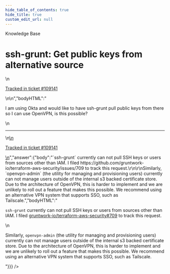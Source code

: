 ```yaml
---
hide_table_of_contents: true
hide_title: true
custom_edit_url: null
---
```



<head>
  <link rel="canonical" href="https://github.com/gruntwork-io/knowledge-base/discussions/536" />
</head>

<CenterLayout>
<span className="searchCategory">Knowledge Base</span>
<h1>ssh-grunt: Get public keys from alternative source</h1>
<GitHub discussion={{"id":"D_kwDOF8slf84AQctL","number":536,"author":{"login":"iangrunt"},"title":"ssh-grunt: Get public keys from alternative source","body":"\nI am using Okta and would like to have ssh-grunt pull public keys from there so I can use OpenVPN, is this possible?\n\n---\n\n<ins datetime=\"2022-08-17T13:49:00Z\">\n  <p><a href=\"https://support.gruntwork.io/hc/requests/109141\">Tracked in ticket #109141</a></p>\n</ins>\n","bodyHTML":"<p dir=\"auto\">I am using Okta and would like to have ssh-grunt pull public keys from there so I can use OpenVPN, is this possible?</p>\n<hr>\n<ins datetime=\"2022-08-17T13:49:00Z\">\n  <p dir=\"auto\"><a href=\"https://support.gruntwork.io/hc/requests/109141\" rel=\"nofollow\">Tracked in ticket #109141</a></p>\n</ins>","answer":{"body":"`ssh-grunt` currently can not pull SSH keys or users from sources other than IAM. I filed https://github.com/gruntwork-io/terraform-aws-security/issues/709 to track this request.\r\n\r\nSimilarly, `openvpn-admin` (the utility for managing and provisioning users) currently can not manage users outside of the internal s3 backed certificate store. Due to the architecture of OpenVPN, this is harder to implement and we are unlikely to roll out a feature that makes this possible. We recommend using an alternative VPN system that supports SSO, such as Tailscale.","bodyHTML":"<p dir=\"auto\"><code class=\"notranslate\">ssh-grunt</code> currently can not pull SSH keys or users from sources other than IAM. I filed <a class=\"issue-link js-issue-link\" data-error-text=\"Failed to load title\" data-id=\"1342178992\" data-permission-text=\"Title is private\" data-url=\"https://github.com/gruntwork-io/terraform-aws-security/issues/709\" data-hovercard-type=\"issue\" data-hovercard-url=\"/gruntwork-io/terraform-aws-security/issues/709/hovercard\" href=\"https://github.com/gruntwork-io/terraform-aws-security/issues/709\">gruntwork-io/terraform-aws-security#709</a> to track this request.</p>\n<p dir=\"auto\">Similarly, <code class=\"notranslate\">openvpn-admin</code> (the utility for managing and provisioning users) currently can not manage users outside of the internal s3 backed certificate store. Due to the architecture of OpenVPN, this is harder to implement and we are unlikely to roll out a feature that makes this possible. We recommend using an alternative VPN system that supports SSO, such as Tailscale.</p>"}}} />

</CenterLayout>
  

<!-- ##DOCS-SOURCER-START
{
  "sourcePlugin": "github-discussions",
  "hash": "115f83c81c23258c1d611fa4b0b6732b"
}
##DOCS-SOURCER-END -->
